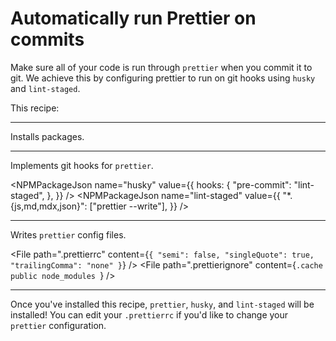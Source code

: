 # Automatically run Prettier on commits

Make sure all of your code is run through `prettier` when you commit it to git.
We achieve this by configuring prettier to run on git hooks using `husky` and
`lint-staged`.

This recipe:

---

Installs packages.

<NPMPackage name="husky" />
<NPMPackage name="prettier" />
<NPMPackage name="lint-staged" />

---

Implements git hooks for `prettier`.

<NPMPackageJson
  name="husky"
  value={{
    hooks: {
      "pre-commit": "lint-staged",
    },
  }}
/>
<NPMPackageJson
  name="lint-staged"
  value={{
    "*.{js,md,mdx,json}": ["prettier --write"],
  }}
/>

---

Writes `prettier` config files.

<File
  path=".prettierrc"
  content={`{
  "semi": false,
  "singleQuote": true,
  "trailingComma": "none"
}`}
/>
<File
  path=".prettierignore"
  content={`.cache
public
node_modules
`}
/>

---

Once you've installed this recipe, `prettier`, `husky`, and `lint-staged` will be installed! You can edit your `.prettierrc`
if you'd like to change your `prettier` configuration.
